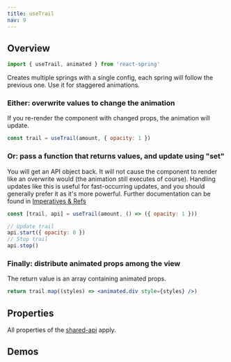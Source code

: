 ```yaml
---
title: useTrail
nav: 9
---
```


## Overview

```js
import { useTrail, animated } from 'react-spring'
```

Creates multiple springs with a single config, each spring will follow the previous one. Use it for staggered animations.

### Either: overwrite values to change the animation

If you re-render the component with changed props, the animation will update.

```jsx
const trail = useTrail(amount, { opacity: 1 })
```

### Or: pass a function that returns values, and update using "set"

You will get an API object back. It will not cause the component to render like an overwrite would (the animation still executes of course). Handling updates like this is useful for fast-occurring updates, and you should generally prefer it as it's more powerful. Further documentation can be found in [Imperatives & Refs](/react-spring/common/imperatives-and-refs#api-methods)

```jsx
const [trail, api] = useTrail(amount, () => ({ opacity: 1 }))

// Update trail
api.start({ opacity: 0 })
// Stop trail
api.stop()
```

### Finally: distribute animated props among the view

The return value is an array containing animated props.

```jsx
return trail.map((styles) => <animated.div style={styles} />)
```

## Properties

All properties of the [shared-api](/react-spring/common/props) apply.

## Demos

<DemoGrid>
  <Demo
    title="Goo Blobs"
    url="github/pmndrs/react-spring/tree/master/demo/src/sandboxes/goo-blobs"
  />
  <Demo title="Trail" url="github/pmndrs/react-spring/tree/master/demo/src/sandboxes/trail" />
</DemoGrid>
